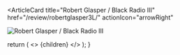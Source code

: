 <ArticleCard
  title="Robert Glasper / Black Radio III"
  href="/review/robertglasper3L/"
  actionIcon="arrowRight"
>

![Robert Glasper / Black Radio III](../../images/cd/robertglasper3L.jpg)

</ArticleCard>

  return (
    <>
      {children}
    </>
  );
}